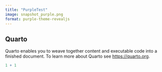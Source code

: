 ```yaml
---
title: "PurpleTest"
image: snapshot_purple.png
format: purple-theme-revealjs
---
```


## Quarto

Quarto enables you to weave together content and executable code into a finished document. To learn more about Quarto see <https://quarto.org>.

```r
1 + 1
```
